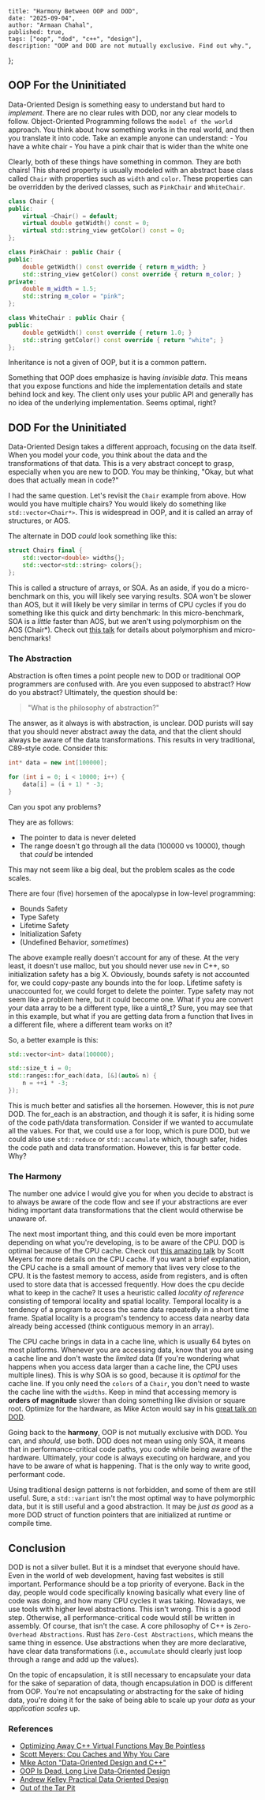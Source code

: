     title: "Harmony Between OOP and DOD",
    date: "2025-09-04",
    author: "Armaan Chahal",
    published: true,
    tags: ["oop", "dod", "c++", "design"],
    description: "OOP and DOD are not mutually exclusive. Find out why.",
};


## OOP For the Uninitiated

Data-Oriented Design is something easy to understand but hard to _implement_. There are no clear rules with DOD, nor any clear models to follow.
Object-Oriented Programming follows the `model of the world` approach. You think about how something works in the real world,
and then you translate it into code. Take an example anyone can understand:
    - You have a white chair
    - You have a pink chair that is wider than the white one

Clearly, both of these things have something in common. They are both chairs!
This shared property is usually modeled with an abstract base class called `Chair` with properties such as `width` and `color`.
These properties can be overridden by the derived classes, such as `PinkChair` and `WhiteChair`.

```c++
class Chair {
public:
    virtual ~Chair() = default;
    virtual double getWidth() const = 0;
    virtual std::string_view getColor() const = 0;
};

class PinkChair : public Chair {
public:
    double getWidth() const override { return m_width; }
    std::string_view getColor() const override { return m_color; }
private:
    double m_width = 1.5;
    std::string m_color = "pink";
};

class WhiteChair : public Chair {
public:
    double getWidth() const override { return 1.0; }
    std::string getColor() const override { return "white"; }
};
```

Inheritance is not a given of OOP, but it is a common pattern.

Something that OOP does emphasize is having _invisible data_.
This means that you expose functions and hide the implementation details and state behind lock and key.
The client only uses your public API and generally has no idea of the underlying implementation.
Seems optimal, right?

## DOD For the Uninitiated

Data-Oriented Design takes a different approach, focusing on the data itself.
When you model your code, you think about the data and the transformations of that data.
This is a very abstract concept to grasp, especially when you are new to DOD.
You may be thinking, "Okay, but what does that actually mean in code?"

I had the same question. Let's revisit the `Chair` example from above.
How would you have multiple chairs? You would likely do something like `std::vector<Chair*>`.
This is widespread in OOP, and it is called an array of structures, or AOS.

The alternate in DOD _could_ look something like this:
```c++
struct Chairs final {
    std::vector<double> widths{};
    std::vector<std::string> colors{};
};
```


This is called a structure of arrays, or SOA.
As an aside, if you do a micro-benchmark on this, you will likely see varying results.
SOA won't be slower than AOS, but it will likely be very similar in terms of CPU cycles if you do something like this quick and dirty benchmark:
<MdxImage src={microBenchmarkSOAAOS} alt="Quick Bench SOA vs AOS" width={1423} height={819} />
In this micro-benchmark, SOA is a _little_ faster than AOS, but we aren't using polymorphism on the AOS (Chair*).
Check out [this talk](https://youtu.be/i5MAXAxp_Tw?si=e-fTGH6gZjEhxTi) for details about polymorphism and micro-benchmarks!

### The Abstraction

Abstraction is often times a point people new to DOD or traditional OOP programmers are confused with.
Are you even supposed to abstract? How do you abstract? Ultimately, the question should be:

> "What is the philosophy of abstraction?"

The answer, as it always is with abstraction, is unclear. DOD purists will say that you should never abstract away the data,
and that the client should always be aware of the data transformations. This results in very traditional, C89-style code. Consider this:

```c++
int* data = new int[100000];

for (int i = 0; i < 10000; i++) {
    data[i] = (i + 1) * -3;
}
```

Can you spot any problems?

They are as follows:

- The pointer to data is never deleted
- The range doesn't go through all the data (100000 vs 10000), though that _could_ be intended

This may not seem like a big deal, but the problem scales as the code scales.

There are four (five) horsemen of the apocalypse in low-level programming:

- Bounds Safety
- Type Safety
- Lifetime Safety
- Initialization Safety
- (Undefined Behavior, _sometimes_)


The above example really doesn't account for any of these. At the very least, it doesn't use malloc, but you should never use `new` in C++, so initialization safety has a big X.
Obviously, bounds safety is not accounted for, we could copy-paste any bounds into the for loop. Lifetime safety is unaccounted for, we could forget to delete the pointer.
Type safety may not seem like a problem here, but it could become one. What if you are convert your data array to be a different type, like a uint8_t?
Sure, you may see that in this example, but what if you are getting data from a function that lives in a different file, where a different team works on it?

So, a better example is this:

```c++
std::vector<int> data(100000);

std::size_t i = 0;
std::ranges::for_each(data, [&](auto& n) {
    n = ++i * -3;
});
```

This is much better and satisfies all the horsemen. However, this is not _pure_ DOD. The for_each is an abstraction,
and though it is safer, it is hiding some of the code path/data transformation.
Consider if we wanted to accumulate all the values. For that, we could use a for loop, which is pure DOD,
but we could also use `std::reduce` or `std::accumulate` which, though safer, hides the code path and data transformation.
However, this is far better code. Why?

### The Harmony

The number one advice I would give you for when you decide to abstract is to always be aware of the code flow and see if your
abstractions are ever hiding important data transformations that the client would otherwise be unaware of.

The next most important thing, and this could even be more important depending on what you're developing, is to be aware of the CPU.
DOD is optimal because of the CPU cache. Check out [this amazing talk](https://www.youtube.com/watch?v=WDIkqP4JbkE) by Scott Meyers for more details on the CPU cache.
If you want a brief explanation, the CPU cache is a small amount of memory that lives very close to the CPU.
It is the fastest memory to access, aside from registers, and is often used to store data that is accessed frequently.
How does the cpu decide what to keep in the cache? It uses a heuristic called _locality of reference_ consisting of temporal locality and spatial locality.
Temporal locality is a tendency of a program to access the same data repeatedly in a short time frame.
Spatial locality is a program's tendency to access data nearby data already being accessed (think contiguous memory in an array).

The CPU cache brings in data in a cache line, which is usually 64 bytes on most platforms. Whenever you are accessing data,
know that you are using a cache line and don't waste the _limited_ data (If you're wondering what happens when you access data larger than a cache line, the CPU uses multiple lines).
This is why SOA is so good, because it is _optimal_ for the cache line. If you only need the `colors` of a `Chair`, you don't need to waste the cache line with the `widths`.
Keep in mind that accessing memory is **orders of magnitude** slower than doing something like division or square root.
Optimize for the hardware, as Mike Acton would say in his [great talk on DOD](https://www.youtube.com/watch?v=rX0ItVEVjHc).


Going back to the **harmony**, OOP is not mutually exclusive with DOD.
You can, and _should_, use both. DOD does not mean using only SOA, it means that in performance-critical code paths, you
code while being aware of the hardware. Ultimately, your code is always executing on hardware, and you have to be aware of what is happening.
That is the only way to write good, performant code.

Using traditional design patterns is not forbidden, and some of them are still useful. Sure, a `std::variant` isn't the most optimal way to have polymorphic data,
but it is still useful and a good abstraction. It may be _just as good_ as a more DOD struct of function pointers that are initialized at runtime or compile time.

## Conclusion

DOD is not a silver bullet. But it is a mindset that everyone should have. Even in the world of web development,
having fast websites is still important. Performance should be a top priority of everyone.
Back in the day, people would code specifically knowing basically what every line of code was doing, and how many CPU cycles it was taking.
Nowadays, we use tools with higher level abstractions. This isn't wrong. This is a good step. Otherwise, all performance-critical code would still be written in assembly.
Of course, that isn't the case. A core philosophy of C++ is `Zero-Overhead Abstractions`. Rust has `Zero-Cost Abstractions`, which means the same thing in essence. 
Use abstractions when they are more declarative, have clear data transformations (i.e., `accumulate` should clearly just loop through a range and add up the values).

On the topic of encapsulation, it is still necessary to encapsulate your data for the sake of separation of data, though encapsulation in DOD is different from OOP. 
You're not encapsulating _or_ abstracting for the sake of hiding data, you're doing it for the sake of being able to scale up your _data_ as your _application scales_ up.

### References
- [Optimizing Away C++ Virtual Functions May Be Pointless](https://youtu.be/i5MAXAxp_Tw?si=e-fTGH6gZjEhxTi)
- [Scott Meyers: Cpu Caches and Why You Care](https://www.youtube.com/watch?v=WDIkqP4JbkE)
- [Mike Acton "Data-Oriented Design and C++"](https://www.youtube.com/watch?v=rX0ItVEVjHc)
- [OOP Is Dead, Long Live Data-Oriented Design](https://youtu.be/yy8jQgmhbAU?si=LM3nsyep4OXNyE_w)
- [Andrew Kelley Practical Data Oriented Design](https://youtu.be/IroPQ150F6c?si=rOhBII0-L7sRg9hX)
- [Out of the Tar Pit](https://curtclifton.net/papers/MoseleyMarks06a.pdf)

<Giscus className="mt-16 border-t border-gray-600/25 pt-8"/>
